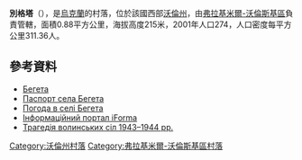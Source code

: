 {{coord|50|48|59|N|24|31|24|E|scale:30000|display=title}}

'''別格塔'''（{{lang-uk|Бегета}}），是[[烏克蘭|烏克蘭]]的村落，位於該國西部[[沃倫州|沃倫州]]，由[[弗拉基米爾-沃倫斯基區|弗拉基米爾-沃倫斯基區]]負責管轄，面積0.88平方公里，海拔高度215米，2001年人口274，人口密度每平方公里311.36人。

==參考資料==
* [http://gska2.rada.gov.ua/pls/z7502/A005?rdat1=21.03.2008&rf7571=4669 Бегета]{{dead link|date=2017年11月 |bot=InternetArchiveBot |fix-attempted=yes }}
* [https://web.archive.org/web/20140313010759/http://www.vvadm.gov.ua/ukr/miscevi%20rady/berez.html Паспорт села Бегета]
* [http://weather.in.ua/volynskaja/776 Погода в селі Бегета]{{Wayback|url=http://weather.in.ua/volynskaja/776 |date=20160305113521 }}
* [https://web.archive.org/web/20100125080655/http://old.iforma.com.ua/classifiers/uk/koatuu Інформаційний портал iForma]
* [http://www.poshuk.lviv.ua/books_tsaruk_p_4.html Трагедія волинських сіл 1943–1944 рр.]{{dead link|date=2017年11月 |bot=InternetArchiveBot |fix-attempted=yes }}

[[Category:沃倫州村落|Category:沃倫州村落]]
[[Category:弗拉基米爾-沃倫斯基區村落|Category:弗拉基米爾-沃倫斯基區村落]]


{{Volyn-geo-stub}}